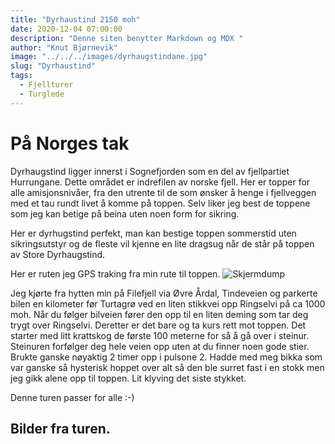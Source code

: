 ```yaml
---
title: "Dyrhaustind 2150 moh"
date: 2020-12-04 07:00:00
description: "Denne siten benytter Markdown og MDX "
author: "Knut Bjørnevik"
image: "../../../images/dyrhaugstindane.jpg"
slug: "Dyrhaustind"
tags:
  - Fjellturer
  - Turglede
---
```



<h1> På Norges tak </h1>
Dyrhaugstind ligger innerst i Sognefjorden som en del av fjellpartiet Hurrungane. Dette området er indrefilen av norske fjell. Her er topper for alle amisjonsnivåer, fra den utrente til de som ønsker å henge i fjellveggen med et tau rundt livet å komme på toppen.
Selv liker jeg best de toppene som jeg kan betige på beina uten noen form for sikring.

Her er dyrhugstind perfekt, man kan bestige toppen sommerstid uten sikringsutstyr og de fleste vil kjenne en lite dragsug når de står på toppen av Store Dyrhaugstind.

Her er ruten jeg GPS traking fra min rute til toppen.
![Skjermdump](../../../images/stravarutegpsdyrhaugstind.jpg)

Jeg kjørte fra hytten min på Filefjell via Øvre Årdal, Tindeveien og parkerte bilen en kilometer før Turtagrø ved en liten stikkvei opp Ringselvi på ca 1000 moh.
Når du følger bilveien fører den opp til en liten deming som tar deg trygt over Ringselvi.
Deretter er det bare og ta kurs rett mot toppen. Det starter med litt krattskog de første 100 meterne for så å gå over i steinur. 
Steinuren forfølger deg hele veien opp uten at du finner noen gode stier. 
Brukte ganske nøyaktig 2 timer opp i pulsone 2.  Hadde med meg bikka som var ganske så hysterisk hoppet over alt så den ble surret fast i en stokk men jeg gikk alene opp til toppen.
Lit klyving det siste stykket. 

Denne turen passer for alle :-)

## Bilder fra turen.

<Carusell />



